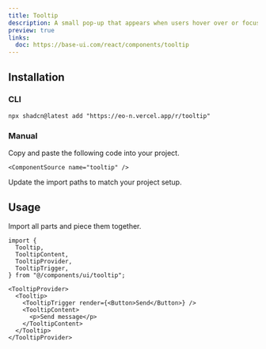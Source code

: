 ```yaml
---
title: Tooltip
description: A small pop-up that appears when users hover over or focus on an element, providing additional information.
preview: true
links:
  doc: https://base-ui.com/react/components/tooltip
---
```


<ComponentTabs name="tooltip-demo" />

## Installation

### CLI

```package-install
npx shadcn@latest add "https://eo-n.vercel.app/r/tooltip"
```

### Manual

<Steps>

  <Step>
    Copy and paste the following code into your project.

    <ComponentSource name="tooltip" />

  </Step>
  
  <Step>Update the import paths to match your project setup.</Step>

</Steps>

## Usage

Import all parts and piece them together.

```tsx
import {
  Tooltip,
  TooltipContent,
  TooltipProvider,
  TooltipTrigger,
} from "@/components/ui/tooltip";
```

```tsx
<TooltipProvider>
  <Tooltip>
    <TooltipTrigger render={<Button>Send</Button>} />
    <TooltipContent>
      <p>Send message</p>
    </TooltipContent>
  </Tooltip>
</TooltipProvider>
```
